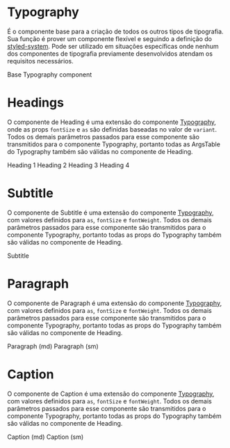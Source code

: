 

<Meta title='Data Display/Typography' />

# Typography

É o componente base para a criação de todos os outros tipos de tipografia. Sua função é prover um componente flexível e seguindo a definição do [styled-system](https://styled-system.com/api). Pode ser utilizado em situações específicas onde nenhum dos componentes de tipografia previamente desenvolvidos atendam os requisitos necessários.

<Canvas>
  <Story
    name='Typography'
    parameters={{
      design: {
        type: 'figma',
        url: 'https://www.figma.com/file/O3bKxIcsj2rc1FNIRclJyT/Design-System?node-id=100%3A2'
      }
    }}
  >
    <SaturnProvider>
      <Typography>Base Typography component</Typography>
    </SaturnProvider>
  </Story>
</Canvas>

<ArgsTable of={Typography} />

# Headings

O componente de Heading é uma extensão do componente [Typography](#typography), onde as props `fontSize` e `as` são definidas baseadas no valor de `variant`. Todos os demais parâmetros passados para esse componente são transmitidos para o componente Typography, portanto todas as ArgsTable do Typography também são válidas no componente de Heading.

<Canvas>
  <Story
    name='Headings'
    parameters={{
      design: {
        type: 'figma',
        url: 'https://www.figma.com/file/O3bKxIcsj2rc1FNIRclJyT/Design-System?node-id=100%3A2'
      }
    }}
  >
    <SaturnProvider>
      <Heading variant='h1'>Heading 1</Heading>
      <Heading variant='h2'>Heading 2</Heading>
      <Heading variant='h3'>Heading 3</Heading>
      <Heading variant='h4'>Heading 4</Heading>
    </SaturnProvider>
  </Story>
</Canvas>

<ArgsTable of={Heading} />

# Subtitle

O componente de Subtitle é uma extensão do componente [Typography](#typography), com valores definidos para `as`, `fontSize` e `fontWeight`. Todos os demais parâmetros passados para esse componente são transmitidos para o componente Typography, portanto todas as props do Typography também são válidas no componente de Heading.

<Canvas>
  <Story
    name='Subtitle'
    parameters={{
      design: {
        type: 'figma',
        url: 'https://www.figma.com/file/O3bKxIcsj2rc1FNIRclJyT/Design-System?node-id=100%3A2'
      }
    }}
  >
    <ThemeProvider>
      <Subtitle>Subtitle</Subtitle>
    </ThemeProvider>
  </Story>
</Canvas>

<ArgsTable of={Subtitle} />

# Paragraph

O componente de Paragraph é uma extensão do componente [Typography](#typography), com valores definidos para `as`, `fontSize` e `fontWeight`. Todos os demais parâmetros passados para esse componente são transmitidos para o componente Typography, portanto todas as props do Typography também são válidas no componente de Heading.

<Canvas>
  <Story
    name='Paragraph'
    parameters={{
      design: {
        type: 'figma',
        url: 'https://www.figma.com/file/O3bKxIcsj2rc1FNIRclJyT/Design-System?node-id=100%3A2'
      }
    }}
  >
    <SaturnProvider>
      <Paragraph>Paragraph (md)</Paragraph>
      <Paragraph variant='sm'>Paragraph (sm)</Paragraph>
    </SaturnProvider>
  </Story>
</Canvas>

<ArgsTable of={Paragraph} />

# Caption

O componente de Caption é uma extensão do componente [Typography](#typography), com valores definidos para `as`, `fontSize` e `fontWeight`. Todos os demais parâmetros passados para esse componente são transmitidos para o componente Typography, portanto todas as props do Typography também são válidas no componente de Heading.

<Canvas>
  <Story
    name='Caption'
    parameters={{
      design: {
        type: 'figma',
        url: 'https://www.figma.com/file/O3bKxIcsj2rc1FNIRclJyT/Design-System?node-id=100%3A2'
      }
    }}
  >
    <ThemeProvider>
      <Caption>Caption (md)</Caption>
      <Caption variant='sm'>Caption (sm)</Caption>
    </ThemeProvider>
  </Story>
</Canvas>

<ArgsTable of={Paragraph} />
